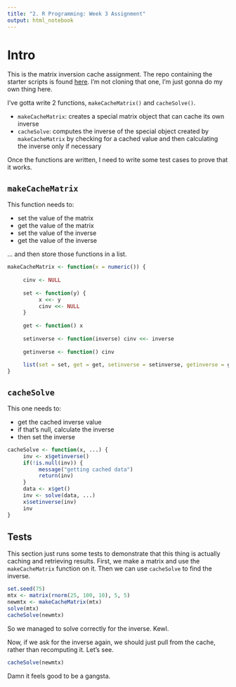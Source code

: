 ```yaml
---
title: "2. R Programming: Week 3 Assignment"
output: html_notebook
---
```


# Intro
This is the matrix inversion cache assignment. The repo containing the starter scripts is found [here](https://github.com/rdpeng/ProgrammingAssignment2). I'm not cloning that one, I'm just gonna do my own thing here.

I've gotta write 2 functions, `makeCacheMatrix()` and `cacheSolve()`.

* `makeCacheMatrix`: creates a special matrix object that can cache its own inverse
* `cacheSolve`: computes the inverse of the special object created by `makeCacheMatrix` by checking for a cached value and then calculating the inverse only if necessary

Once the functions are written, I need to write some test cases to prove that it works.

## `makeCacheMatrix`
This function needs to:

* set the value of the matrix
* get the value of the matrix
* set the value of the inverse
* get the value of the inverse

... and then store those functions in a list.

```r
makeCacheMatrix <- function(x = numeric()) {
     
     cinv <- NULL
     
     set <- function(y) {
          x <<- y
          cinv <<- NULL
     }
     
     get <- function() x
     
     setinverse <- function(inverse) cinv <<- inverse
     
     getinverse <- function() cinv
     
     list(set = set, get = get, setinverse = setinverse, getinverse = getinverse)
}
```

## `cacheSolve`
This one needs to:

* get the cached inverse value
* if that's null, calculate the inverse
* then set the inverse

```r
cacheSolve <- function(x, ...) {
     inv <- x$getinverse()
     if(!is.null(inv)) {
          message("getting cached data")
          return(inv)
     }
     data <- x$get()
     inv <- solve(data, ...)
     x$setinverse(inv)
     inv
}
```

## Tests
This section just runs some tests to demonstrate that this thing is actually caching and retrieving results. First, we make a matrix and use the `makeCacheMatrix` function on it. Then we can use `cacheSolve` to find the inverse.

```r
set.seed(75)
mtx <- matrix(rnorm(25, 100, 10), 5, 5)
newmtx <- makeCacheMatrix(mtx)
solve(mtx)
cacheSolve(newmtx)
```

So we managed to solve correctly for the inverse. Kewl.

Now, if we ask for the inverse again, we should just pull from the cache, rather than recomputing it. Let's see.

```r
cacheSolve(newmtx)
```

Damn it feels good to be a gangsta.
